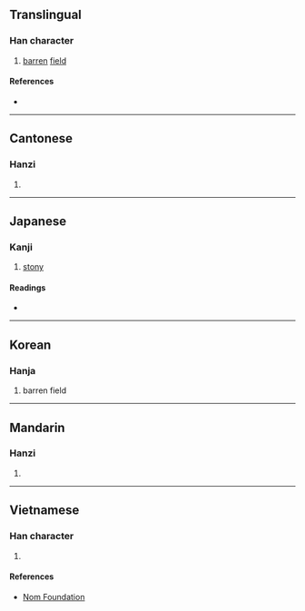 {{character info/new}}
==Translingual==

===Han character===
{{Han char|rn=32|rad=土|as=12|sn=15|four=44111|canj=GGGU,XGGGU|ids=⿰土堯}}

# [[barren]] [[field]]

====References====
* {{Han ref|kx=0238.230|dkj=05452|dj=0477.080|hdz=10485.050|uh=589D|ud=22685|bh=E54B|bd=58699}}

----

==Cantonese==

===Hanzi===
{{yue-hanzi|jyut=haau1|y=haau1}}

# {{defn|lang=yue|sort=土12}}

----

==Japanese==

===Kanji===
{{ja-kanji|grade=|rs=土12}}

# [[stony]]

====Readings====
* {{ja-readings|on=[[こう]] (kō), [[きょう]] (kyō)|kun=}}

----

==Korean==

===Hanja===
{{ko-hanja|hangeul=요|rv=yo|mr=yo}}

# barren field

----

==Mandarin==

===Hanzi===
{{cmn-hanzi|pin=[[qiāo]] ([[qiao1]])|wg=ch'iao<sup>1</sup>}}

# {{defn|lang=cmn|sort=土12}}

----

==Vietnamese==

===Han character===
{{vi-hantu|[[niêu]]|rs=土12}}

# {{defn|lang=vi|sort=土12}}

====References====
* [http://nomfoundation.org/common/nom_details.php?codepoint=589d Nom Foundation]